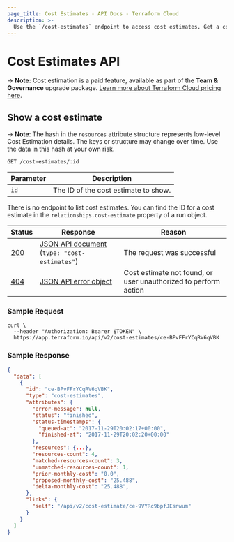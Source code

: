 ```yaml
---
page_title: Cost Estimates - API Docs - Terraform Cloud
description: >-
  Use the `/cost-estimates` endpoint to access cost estimates. Get a cost estimate by ID using the HTTP API.
---
```


[200]: https://developer.mozilla.org/en-US/docs/Web/HTTP/Status/200

[201]: https://developer.mozilla.org/en-US/docs/Web/HTTP/Status/201

[202]: https://developer.mozilla.org/en-US/docs/Web/HTTP/Status/202

[204]: https://developer.mozilla.org/en-US/docs/Web/HTTP/Status/204

[400]: https://developer.mozilla.org/en-US/docs/Web/HTTP/Status/400

[401]: https://developer.mozilla.org/en-US/docs/Web/HTTP/Status/401

[403]: https://developer.mozilla.org/en-US/docs/Web/HTTP/Status/403

[404]: https://developer.mozilla.org/en-US/docs/Web/HTTP/Status/404

[409]: https://developer.mozilla.org/en-US/docs/Web/HTTP/Status/409

[412]: https://developer.mozilla.org/en-US/docs/Web/HTTP/Status/412

[422]: https://developer.mozilla.org/en-US/docs/Web/HTTP/Status/422

[429]: https://developer.mozilla.org/en-US/docs/Web/HTTP/Status/429

[500]: https://developer.mozilla.org/en-US/docs/Web/HTTP/Status/500

[504]: https://developer.mozilla.org/en-US/docs/Web/HTTP/Status/504

[JSON API document]: /cloud-docs/api-docs#json-api-documents

[JSON API error object]: https://jsonapi.org/format/#error-objects

# Cost Estimates API

-> **Note:** Cost estimation is a paid feature, available as part of the **Team & Governance** upgrade package. [Learn more about Terraform Cloud pricing here](https://www.hashicorp.com/products/terraform/pricing).

## Show a cost estimate

-> **Note**: The hash in the `resources` attribute structure represents low-level Cost Estimation details. The keys or structure may change over time. Use the data in this hash at your own risk.

`GET /cost-estimates/:id`

| Parameter | Description                          |
| --------- | ------------------------------------ |
| `id`      | The ID of the cost estimate to show. |

There is no endpoint to list cost estimates. You can find the ID for a cost estimate in the
`relationships.cost-estimate` property of a run object.

| Status  | Response                                         | Reason                                                          |
| ------- | ------------------------------------------------ | --------------------------------------------------------------- |
| [200][] | [JSON API document][] (`type: "cost-estimates"`) | The request was successful                                      |
| [404][] | [JSON API error object][]                        | Cost estimate not found, or user unauthorized to perform action |

### Sample Request

```shell
curl \
  --header "Authorization: Bearer $TOKEN" \
  https://app.terraform.io/api/v2/cost-estimates/ce-BPvFFrYCqRV6qVBK
```

### Sample Response

```json
{
  "data": [
    {
      "id": "ce-BPvFFrYCqRV6qVBK",
      "type": "cost-estimates",
      "attributes": {
        "error-message": null,
        "status": "finished",
        "status-timestamps": {
          "queued-at": "2017-11-29T20:02:17+00:00",
          "finished-at": "2017-11-29T20:02:20+00:00"
        },
        "resources": {...},
        "resources-count": 4,
        "matched-resources-count": 3,
        "unmatched-resources-count": 1,
        "prior-monthly-cost": "0.0",
        "proposed-monthly-cost": "25.488",
        "delta-monthly-cost": "25.488",
      },
      "links": {
        "self": "/api/v2/cost-estimate/ce-9VYRc9bpfJEsnwum"
      }
    }
  ]
}
```
